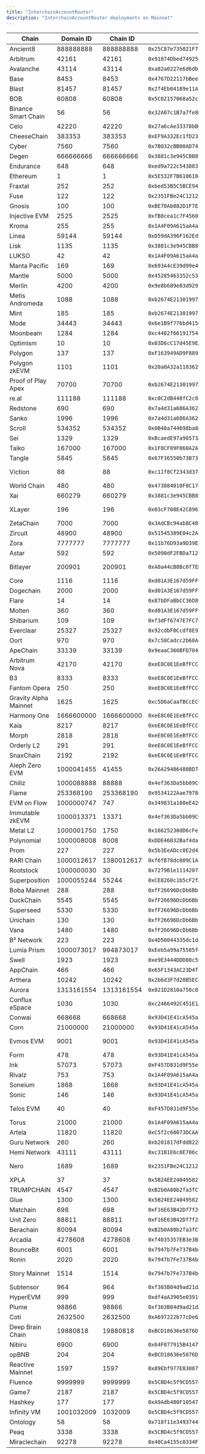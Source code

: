 ```yaml
---
title: "InterchainAccountRouter"
description: "InterchainAccountRouter deployments on Mainnet"
---
```


| Chain | Domain ID | Chain ID | Address | Explorer |
|-------|-----------|----------|---------|----------|
| Ancient8 | 888888888 | 888888888 | `0x25C87e735021F72d8728438C2130b02E3141f2cb` | [scan.ancient8.gg](https://scan.ancient8.gg/address/0x25C87e735021F72d8728438C2130b02E3141f2cb) |
| Arbitrum | 42161 | 42161 | `0x91874Dbed74925dFe6059B90385EEb90DdE0B2E6` | [arbiscan.io](https://arbiscan.io/address/0x91874Dbed74925dFe6059B90385EEb90DdE0B2E6) |
| Avalanche | 43114 | 43114 | `0xa82a0227e6d6db53AF4B264A852bfF91C6504a51` | [snowtrace.io](https://snowtrace.io/address/0xa82a0227e6d6db53AF4B264A852bfF91C6504a51) |
| Base | 8453 | 8453 | `0x4767D22117bBeeb295413000B620B93FD8522d53` | [basescan.org](https://basescan.org/address/0x4767D22117bBeeb295413000B620B93FD8522d53) |
| Blast | 81457 | 81457 | `0x2f4Eb04189e11Af642237Da62d163Ab714614498` | [blastexplorer.io](https://blastexplorer.io/address/0x2f4Eb04189e11Af642237Da62d163Ab714614498) |
| BOB | 60808 | 60808 | `0x5C02157068a52cEcfc98EDb6115DE6134EcB4764` | [explorer.gobob.xyz](https://explorer.gobob.xyz/address/0x5C02157068a52cEcfc98EDb6115DE6134EcB4764) |
| Binance Smart Chain | 56 | 56 | `0x32A07c1B7a7fe8D4A0e44B0181873aB9d64C16c1` | [bscscan.com](https://bscscan.com/address/0x32A07c1B7a7fe8D4A0e44B0181873aB9d64C16c1) |
| Celo | 42220 | 42220 | `0x27a6cAe33378bB6A6663b382070427A01fc9cB37` | [celoscan.io](https://celoscan.io/address/0x27a6cAe33378bB6A6663b382070427A01fc9cB37) |
| CheeseChain | 383353 | 383353 | `0xEF9A332Ec1fD233Bf9344A58be56ff9E104B4f60` | [fetascan.xyz](https://fetascan.xyz/address/0xEF9A332Ec1fD233Bf9344A58be56ff9E104B4f60) |
| Cyber | 7560 | 7560 | `0x7B032cBB00AD7438E802A66D8b64761A06E5df22` | [cyberscan.co](https://cyberscan.co/address/0x7B032cBB00AD7438E802A66D8b64761A06E5df22) |
| Degen | 666666666 | 666666666 | `0x3881c3e945CBB89ae67c43E82f570baDF1c6EA94` | [explorer.degen.tips](https://explorer.degen.tips/address/0x3881c3e945CBB89ae67c43E82f570baDF1c6EA94) |
| Endurance | 648 | 648 | `0xed9a722c543883FB7e07E78F3879762DE09eA7D5` | [explorer-endurance.fusionist.io](https://explorer-endurance.fusionist.io/address/0xed9a722c543883FB7e07E78F3879762DE09eA7D5) |
| Ethereum | 1 | 1 | `0x5E532F7B610618eE73C2B462978e94CB1F7995Ce` | [etherscan.io](https://etherscan.io/address/0x5E532F7B610618eE73C2B462978e94CB1F7995Ce) |
| Fraxtal | 252 | 252 | `0xbed53B5C5BCE9433f25A2A702e6df13E22d84Ae9` | [fraxscan.com](https://fraxscan.com/address/0xbed53B5C5BCE9433f25A2A702e6df13E22d84Ae9) |
| Fuse | 122 | 122 | `0x2351FBe24C1212F253b7a300ff0cBCFd97952a19` | [explorer.fuse.io](https://explorer.fuse.io/address/0x2351FBe24C1212F253b7a300ff0cBCFd97952a19) |
| Gnosis | 100 | 100 | `0xBE70Ab882D1F7E37e04a70CDd9Ec23b37a234064` | [gnosisscan.io](https://gnosisscan.io/address/0xBE70Ab882D1F7E37e04a70CDd9Ec23b37a234064) |
| Injective EVM | 2525 | 2525 | `0xfB8cea1c7F45608Da30655b50bbF355D123A4358` | [inevm.calderaexplorer.xyz](https://inevm.calderaexplorer.xyz/address/0xfB8cea1c7F45608Da30655b50bbF355D123A4358) |
| Kroma | 255 | 255 | `0x1A4F09A615aA4a35E5a146DC2fa19975bebF21A5` | [blockscout.kroma.network](https://blockscout.kroma.network/address/0x1A4F09A615aA4a35E5a146DC2fa19975bebF21A5) |
| Linea | 59144 | 59144 | `0xD59dA396F162Ed93a41252Cebb8d5DD4F093238C` | [lineascan.build](https://lineascan.build/address/0xD59dA396F162Ed93a41252Cebb8d5DD4F093238C) |
| Lisk | 1135 | 1135 | `0x3881c3e945CBB89ae67c43E82f570baDF1c6EA94` | [blockscout.lisk.com](https://blockscout.lisk.com/address/0x3881c3e945CBB89ae67c43E82f570baDF1c6EA94) |
| LUKSO | 42 | 42 | `0x1A4F09A615aA4a35E5a146DC2fa19975bebF21A5` | [explorer.execution.mainnet.lukso.network](https://explorer.execution.mainnet.lukso.network/address/0x1A4F09A615aA4a35E5a146DC2fa19975bebF21A5) |
| Manta Pacific | 169 | 169 | `0x693A4cE39d99e46B04cb562329e3F0141cA17331` | [pacific-explorer.manta.network](https://pacific-explorer.manta.network/address/0x693A4cE39d99e46B04cb562329e3F0141cA17331) |
| Mantle | 5000 | 5000 | `0x45285463352c53a481e882cD5E2AF2E25BBdAd0D` | [explorer.mantle.xyz](https://explorer.mantle.xyz/address/0x45285463352c53a481e882cD5E2AF2E25BBdAd0D) |
| Merlin | 4200 | 4200 | `0x9e8b689e83d929cb8c2d9166E55319a4e6aA83B7` | [scan.merlinchain.io](https://scan.merlinchain.io/address/0x9e8b689e83d929cb8c2d9166E55319a4e6aA83B7) |
| Metis Andromeda | 1088 | 1088 | `0xb2674E213019972f937CCFc5e23BF963D915809e` | [andromeda-explorer.metis.io](https://andromeda-explorer.metis.io/address/0xb2674E213019972f937CCFc5e23BF963D915809e) |
| Mint | 185 | 185 | `0xb2674E213019972f937CCFc5e23BF963D915809e` | [explorer.mintchain.io](https://explorer.mintchain.io/address/0xb2674E213019972f937CCFc5e23BF963D915809e) |
| Mode | 34443 | 34443 | `0x6e1B9f776bd415d7cC3C7458A5f0d801016918f8` | [explorer.mode.network](https://explorer.mode.network/address/0x6e1B9f776bd415d7cC3C7458A5f0d801016918f8) |
| Moonbeam | 1284 | 1284 | `0xc4482f66191754a8629D35289043C4EB0285F10E` | [moonscan.io](https://moonscan.io/address/0xc4482f66191754a8629D35289043C4EB0285F10E) |
| Optimism | 10 | 10 | `0x03D6cC17d45E9EA27ED757A8214d1F07F7D901aD` | [optimistic.etherscan.io](https://optimistic.etherscan.io/address/0x03D6cC17d45E9EA27ED757A8214d1F07F7D901aD) |
| Polygon | 137 | 137 | `0xF163949AD9F88977ebF649D0461398Ca752E64B9` | [polygonscan.com](https://polygonscan.com/address/0xF163949AD9F88977ebF649D0461398Ca752E64B9) |
| Polygon zkEVM | 1101 | 1101 | `0x20a0A32a110362920597F72974E1E0d7e25cA20a` | [zkevm.polygonscan.com](https://zkevm.polygonscan.com/address/0x20a0A32a110362920597F72974E1E0d7e25cA20a) |
| Proof of Play Apex | 70700 | 70700 | `0xb2674E213019972f937CCFc5e23BF963D915809e` | [explorer.apex.proofofplay.com](https://explorer.apex.proofofplay.com/address/0xb2674E213019972f937CCFc5e23BF963D915809e) |
| re.al | 111188 | 111188 | `0xc0C2dB448fC2c84213394Fcb93a3C467e50ECa9E` | [explorer.re.al](https://explorer.re.al/address/0xc0C2dB448fC2c84213394Fcb93a3C467e50ECa9E) |
| Redstone | 690 | 690 | `0x7a4d31a686A36285d68e14EDD53631417eB19603` | [explorer.redstone.xyz](https://explorer.redstone.xyz/address/0x7a4d31a686A36285d68e14EDD53631417eB19603) |
| Sanko | 1996 | 1996 | `0x7a4d31a686A36285d68e14EDD53631417eB19603` | [explorer.sanko.xyz](https://explorer.sanko.xyz/address/0x7a4d31a686A36285d68e14EDD53631417eB19603) |
| Scroll | 534352 | 534352 | `0x0B48a744698ba8dFa514742dFEB6728f52fD66f7` | [scrollscan.com](https://scrollscan.com//address/0x0B48a744698ba8dFa514742dFEB6728f52fD66f7) |
| Sei | 1329 | 1329 | `0xBcaedE97a98573A88242B3b0CB0A255F3f90d4d5` | [seitrace.com](https://seitrace.com/address/0xBcaedE97a98573A88242B3b0CB0A255F3f90d4d5) |
| Taiko | 167000 | 167000 | `0x1F8CF09F060A2AE962c0Bb1F92e209a1E7b0E10B` | [taikoscan.io](https://taikoscan.io/address/0x1F8CF09F060A2AE962c0Bb1F92e209a1E7b0E10B) |
| Tangle | 5845 | 5845 | `0x67F36550b73B731e5b2FC44E4F8f250d89c87bD6` | [explorer.tangle.tools](https://explorer.tangle.tools/address/0x67F36550b73B731e5b2FC44E4F8f250d89c87bD6) |
| Viction | 88 | 88 | `0xc11f8Cf2343d3788405582F65B8af6A4F7a6FfC8` | [www.vicscan.xyz](https://www.vicscan.xyz/address/0xc11f8Cf2343d3788405582F65B8af6A4F7a6FfC8) |
| World Chain | 480 | 480 | `0x473884010F0C1742DA8Ad01E7E295624B931076b` | [worldscan.org](https://worldscan.org/address/0x473884010F0C1742DA8Ad01E7E295624B931076b) |
| Xai | 660279 | 660279 | `0x3881c3e945CBB89ae67c43E82f570baDF1c6EA94` | [explorer.xai-chain.net](https://explorer.xai-chain.net/address/0x3881c3e945CBB89ae67c43E82f570baDF1c6EA94) |
| XLayer | 196 | 196 | `0x03cF708E42C89623bd83B281A56935cB562b9258` | [www.oklink.com](https://www.oklink.com/xlayer/address/0x03cF708E42C89623bd83B281A56935cB562b9258) |
| ZetaChain | 7000 | 7000 | `0x3AdCBc94ab8C48EC52D06dc65Bb787fD1981E3d5` | [explorer.zetachain.com](https://explorer.zetachain.com/address/0x3AdCBc94ab8C48EC52D06dc65Bb787fD1981E3d5) |
| Zircuit | 48900 | 48900 | `0x51545389E04c2Ac07d98A40b85d29B480a2AF6ce` | [explorer.zircuit.com](https://explorer.zircuit.com/address/0x51545389E04c2Ac07d98A40b85d29B480a2AF6ce) |
| Zora | 7777777 | 7777777 | `0x11b76D93a9D39Eb51F54eBf5566308640cDe882b` | [explorer.zora.energy](https://explorer.zora.energy/address/0x11b76D93a9D39Eb51F54eBf5566308640cDe882b) |
| Astar | 592 | 592 | `0x5090dF2FBDa7127c7aDa41f60B79F5c55D380Dd8` | [astar.blockscout.com](https://astar.blockscout.com/address/0x5090dF2FBDa7127c7aDa41f60B79F5c55D380Dd8) |
| Bitlayer | 200901 | 200901 | `0xA0a44cB8Bc0f7EDe788b0Cd29524A5b14fED7b45` | [www.btrscan.com](https://www.btrscan.com/address/0xA0a44cB8Bc0f7EDe788b0Cd29524A5b14fED7b45) |
| Core | 1116 | 1116 | `0xd01A3E167d59FF98c983E83BAa5da0C3e0ADe726` | [scan.coredao.org](https://scan.coredao.org/address/0xd01A3E167d59FF98c983E83BAa5da0C3e0ADe726) |
| Dogechain | 2000 | 2000 | `0xd01A3E167d59FF98c983E83BAa5da0C3e0ADe726` | [explorer.dogechain.dog](https://explorer.dogechain.dog/address/0xd01A3E167d59FF98c983E83BAa5da0C3e0ADe726) |
| Flare | 14 | 14 | `0x87bDFaBbCC36D8B1aEdA871Cd54b2e86C7a4d597` | [flare-explorer.flare.network](https://flare-explorer.flare.network/address/0x87bDFaBbCC36D8B1aEdA871Cd54b2e86C7a4d597) |
| Molten | 360 | 360 | `0xd01A3E167d59FF98c983E83BAa5da0C3e0ADe726` | [molten.calderaexplorer.xyz](https://molten.calderaexplorer.xyz/address/0xd01A3E167d59FF98c983E83BAa5da0C3e0ADe726) |
| Shibarium | 109 | 109 | `0xf3dFf6747E7FC74B431C943961054B7BF6309d8a` | [shibariumscan.io](https://shibariumscan.io/address/0xf3dFf6747E7FC74B431C943961054B7BF6309d8a) |
| Everclear | 25327 | 25327 | `0x92cdbF0Ccdf8E93467FA858fb986fa650A02f2A8` | [scan.everclear.org](https://scan.everclear.org/address/0x92cdbF0Ccdf8E93467FA858fb986fa650A02f2A8) |
| Oort | 970 | 970 | `0x7c58Cadcc2b60ACF794eE1843488d6f5703f76BE` | [mainnet-scan.oortech.com](https://mainnet-scan.oortech.com/address/0x7c58Cadcc2b60ACF794eE1843488d6f5703f76BE) |
| ApeChain | 33139 | 33139 | `0x9eaaC366BFD70430cFee6E70265fefFf1CfC9E47` | [apechain.calderaexplorer.xyz](https://apechain.calderaexplorer.xyz/address/0x9eaaC366BFD70430cFee6E70265fefFf1CfC9E47) |
| Arbitrum Nova | 42170 | 42170 | `0xeE8C0E1EeBfFCC451a013336386eA53E42a44451` | [nova.arbiscan.io](https://nova.arbiscan.io//address/0xeE8C0E1EeBfFCC451a013336386eA53E42a44451) |
| B3 | 8333 | 8333 | `0xeE8C0E1EeBfFCC451a013336386eA53E42a44451` | [explorer.b3.fun](https://explorer.b3.fun/address/0xeE8C0E1EeBfFCC451a013336386eA53E42a44451) |
| Fantom Opera | 250 | 250 | `0xeE8C0E1EeBfFCC451a013336386eA53E42a44451` | [ftmscan.com](https://ftmscan.com/address/0xeE8C0E1EeBfFCC451a013336386eA53E42a44451) |
| Gravity Alpha Mainnet | 1625 | 1625 | `0xc5D6aCaafBCcEC6D7fD7d92F4509befce641c563` | [explorer.gravity.xyz](https://explorer.gravity.xyz/address/0xc5D6aCaafBCcEC6D7fD7d92F4509befce641c563) |
| Harmony One | 1666600000 | 1666600000 | `0xeE8C0E1EeBfFCC451a013336386eA53E42a44451` | [explorer.harmony.one](https://explorer.harmony.one/address/0xeE8C0E1EeBfFCC451a013336386eA53E42a44451) |
| Kaia | 8217 | 8217 | `0xeE8C0E1EeBfFCC451a013336386eA53E42a44451` | [kaiascope.com](https://kaiascope.com/address/0xeE8C0E1EeBfFCC451a013336386eA53E42a44451) |
| Morph | 2818 | 2818 | `0xeE8C0E1EeBfFCC451a013336386eA53E42a44451` | [explorer.morphl2.io](https://explorer.morphl2.io/address/0xeE8C0E1EeBfFCC451a013336386eA53E42a44451) |
| Orderly L2 | 291 | 291 | `0xeE8C0E1EeBfFCC451a013336386eA53E42a44451` | [explorer.orderly.network](https://explorer.orderly.network/address/0xeE8C0E1EeBfFCC451a013336386eA53E42a44451) |
| SnaxChain | 2192 | 2192 | `0xeE8C0E1EeBfFCC451a013336386eA53E42a44451` | [explorer.snaxchain.io](https://explorer.snaxchain.io/address/0xeE8C0E1EeBfFCC451a013336386eA53E42a44451) |
| Aleph Zero EVM | 1000041455 | 41455 | `0x26A29486480BD74f9B830a9B8dB33cb43C40f496` | [evm-explorer.alephzero.org](https://evm-explorer.alephzero.org/address/0x26A29486480BD74f9B830a9B8dB33cb43C40f496) |
| Chiliz | 1000088888 | 88888 | `0x4ef363Da5bb09CC6aeA16973786963d0C8820778` | [chiliscan.com](https://chiliscan.com/address/0x4ef363Da5bb09CC6aeA16973786963d0C8820778) |
| Flame | 253368190 | 253368190 | `0x9534122Aae7978dB8f5f10dF4432233c53e820A1` | [explorer.flame.astria.org](https://explorer.flame.astria.org/address/0x9534122Aae7978dB8f5f10dF4432233c53e820A1) |
| EVM on Flow | 1000000747 | 747 | `0x349831a180eE4265008C5FFB9465Ff97c1CF0028` | [evm.flowscan.io](https://evm.flowscan.io/address/0x349831a180eE4265008C5FFB9465Ff97c1CF0028) |
| Immutable zkEVM | 1000013371 | 13371 | `0x4ef363Da5bb09CC6aeA16973786963d0C8820778` | [explorer.immutable.com](https://explorer.immutable.com/address/0x4ef363Da5bb09CC6aeA16973786963d0C8820778) |
| Metal L2 | 1000001750 | 1750 | `0x16625230dD6cFe1B2bec3eCaEc7d43bA3A902CD6` | [explorer.metall2.com](https://explorer.metall2.com/address/0x16625230dD6cFe1B2bec3eCaEc7d43bA3A902CD6) |
| Polynomial | 1000008008 | 8008 | `0xDDE46032Baf4da13fDD79BF9dfbaA2749615C409` | [polynomialscan.io](https://polynomialscan.io/address/0xDDE46032Baf4da13fDD79BF9dfbaA2749615C409) |
| Prom | 227 | 227 | `0x5b3EeADcc0E2d4284eA6816e2E503c24d30a9E54` | [prom-blockscout.eu-north-2.gateway.fm](https://prom-blockscout.eu-north-2.gateway.fm/address/0x5b3EeADcc0E2d4284eA6816e2E503c24d30a9E54) |
| RARI Chain | 1000012617 | 1380012617 | `0xf6fB78dc009C1A4286c0E7d90C10c9E8906a62Ea` | [mainnet.explorer.rarichain.org](https://mainnet.explorer.rarichain.org/address/0xf6fB78dc009C1A4286c0E7d90C10c9E8906a62Ea) |
| Rootstock | 1000000030 | 30 | `0x7279B1e11142078b8dC9e69620200f4C84FB8aaa` | [rootstock.blockscout.com](https://rootstock.blockscout.com/address/0x7279B1e11142078b8dC9e69620200f4C84FB8aaa) |
| Superposition | 1000055244 | 55244 | `0xCE8260c1b5cF2fAD15bb4B6542716b050Fdf35c9` | [explorer.superposition.so](https://explorer.superposition.so//address/0xCE8260c1b5cF2fAD15bb4B6542716b050Fdf35c9) |
| Boba Mainnet | 288 | 288 | `0xfF26696DcDb6BbFD27e959b847D4f1399D5BcF64` | [bobascan.com](https://bobascan.com/address/0xfF26696DcDb6BbFD27e959b847D4f1399D5BcF64) |
| DuckChain | 5545 | 5545 | `0xfF26696DcDb6BbFD27e959b847D4f1399D5BcF64` | [scan.duckchain.io](https://scan.duckchain.io/address/0xfF26696DcDb6BbFD27e959b847D4f1399D5BcF64) |
| Superseed | 5330 | 5330 | `0xfF26696DcDb6BbFD27e959b847D4f1399D5BcF64` | [explorer.superseed.xyz](https://explorer.superseed.xyz/address/0xfF26696DcDb6BbFD27e959b847D4f1399D5BcF64) |
| Unichain | 130 | 130 | `0xfF26696DcDb6BbFD27e959b847D4f1399D5BcF64` | [uniscan.xyz](https://uniscan.xyz/address/0xfF26696DcDb6BbFD27e959b847D4f1399D5BcF64) |
| Vana | 1480 | 1480 | `0xfF26696DcDb6BbFD27e959b847D4f1399D5BcF64` | [vanascan.io](https://vanascan.io/address/0xfF26696DcDb6BbFD27e959b847D4f1399D5BcF64) |
| B² Network | 223 | 223 | `0x4D50044335dc1d4D26c343AdeDf6E47808475Deb` | [explorer.bsquared.network](https://explorer.bsquared.network/address/0x4D50044335dc1d4D26c343AdeDf6E47808475Deb) |
| Lumia Prism | 1000073017 | 994873017 | `0xEeb5a99a75585fe137c83E7b62b74f87264A5481` | [explorer.lumia.org](https://explorer.lumia.org/address/0xEeb5a99a75585fe137c83E7b62b74f87264A5481) |
| Swell | 1923 | 1923 | `0xe9E3444DDD80c50276c0Fcf316026f6d7fEc2c47` | [explorer.swellnetwork.io](https://explorer.swellnetwork.io/address/0xe9E3444DDD80c50276c0Fcf316026f6d7fEc2c47) |
| AppChain | 466 | 466 | `0x65F1343AC23D4fF48bf6c7E0c55872d245397567` | [explorer.appchain.xyz](https://explorer.appchain.xyz/address/0x65F1343AC23D4fF48bf6c7E0c55872d245397567) |
| Arthera | 10242 | 10242 | `0x2b6d3F7d28B5EC8C3C028fBCAdcf774D9709Dd29` | [explorer.arthera.net](https://explorer.arthera.net/address/0x2b6d3F7d28B5EC8C3C028fBCAdcf774D9709Dd29) |
| Aurora | 1313161554 | 1313161554 | `0x021D2810a758c833080DEc2F1Fa8F571Aae97D45` | [explorer.mainnet.aurora.dev](https://explorer.mainnet.aurora.dev/address/0x021D2810a758c833080DEc2F1Fa8F571Aae97D45) |
| Conflux eSpace | 1030 | 1030 | `0xc2466492C451E1AE49d8C874bB9f89293Aaad59b` | [evm.confluxscan.net](https://evm.confluxscan.net/address/0xc2466492C451E1AE49d8C874bB9f89293Aaad59b) |
| Conwai | 668668 | 668668 | `0x93D41E41cA545a35A81d11b08D2eE8b852C768df` | [conwai.calderaexplorer.xyz](https://conwai.calderaexplorer.xyz/address/0x93D41E41cA545a35A81d11b08D2eE8b852C768df) |
| Corn | 21000000 | 21000000 | `0x93D41E41cA545a35A81d11b08D2eE8b852C768df` | [cornscan.io](https://cornscan.io/address/0x93D41E41cA545a35A81d11b08D2eE8b852C768df) |
| Evmos EVM | 9001 | 9001 | `0x93D41E41cA545a35A81d11b08D2eE8b852C768df` | [www.mintscan.io](https://www.mintscan.io/evmos/address/0x93D41E41cA545a35A81d11b08D2eE8b852C768df) |
| Form | 478 | 478 | `0x93D41E41cA545a35A81d11b08D2eE8b852C768df` | [explorer.form.network](https://explorer.form.network/address/0x93D41E41cA545a35A81d11b08D2eE8b852C768df) |
| Ink | 57073 | 57073 | `0xF457D831d9F55e87B2F0b35AD6D033fd6b4181Ed` | [explorer.inkonchain.com](https://explorer.inkonchain.com/address/0xF457D831d9F55e87B2F0b35AD6D033fd6b4181Ed) |
| Rivalz | 753 | 753 | `0x1A4F09A615aA4a35E5a146DC2fa19975bebF21A5` | [rivalz.calderaexplorer.xyz](https://rivalz.calderaexplorer.xyz/address/0x1A4F09A615aA4a35E5a146DC2fa19975bebF21A5) |
| Soneium | 1868 | 1868 | `0x93D41E41cA545a35A81d11b08D2eE8b852C768df` | [soneium.blockscout.com](https://soneium.blockscout.com/address/0x93D41E41cA545a35A81d11b08D2eE8b852C768df) |
| Sonic | 146 | 146 | `0x93D41E41cA545a35A81d11b08D2eE8b852C768df` | [sonicscan.org](https://sonicscan.org/address/0x93D41E41cA545a35A81d11b08D2eE8b852C768df) |
| Telos EVM | 40 | 40 | `0xF457D831d9F55e87B2F0b35AD6D033fd6b4181Ed` | [www.teloscan.io](https://www.teloscan.io/address/0xF457D831d9F55e87B2F0b35AD6D033fd6b4181Ed) |
| Torus | 21000 | 21000 | `0x1A4F09A615aA4a35E5a146DC2fa19975bebF21A5` | [blockscout.torus.network](https://blockscout.torus.network/address/0x1A4F09A615aA4a35E5a146DC2fa19975bebF21A5) |
| Artela | 11820 | 11820 | `0xC5f2c60073DCAA9D157C45d5B017D639dF9C5CeB` | [artscan.artela.network](https://artscan.artela.network/address/0xC5f2c60073DCAA9D157C45d5B017D639dF9C5CeB) |
| Guru Network | 260 | 260 | `0xb201817dFdd822B75Fa9b595457E6Ee466a7C187` | [blockscout.gurunetwork.ai](https://blockscout.gurunetwork.ai/address/0xb201817dFdd822B75Fa9b595457E6Ee466a7C187) |
| Hemi Network | 43111 | 43111 | `0xc31B1E6c8E706cF40842C3d728985Cd2f85413eD` | [explorer.hemi.xyz](https://explorer.hemi.xyz/address/0xc31B1E6c8E706cF40842C3d728985Cd2f85413eD) |
| Nero | 1689 | 1689 | `0x2351FBe24C1212F253b7a300ff0cBCFd97952a19` | [www.neroscan.io](https://www.neroscan.io/address/0x2351FBe24C1212F253b7a300ff0cBCFd97952a19) |
| XPLA | 37 | 37 | `0x5B24EE24049582fF74c1d311d72c70bA5B76a554` | [explorer.xpla.io](https://explorer.xpla.io/mainnet/address/0x5B24EE24049582fF74c1d311d72c70bA5B76a554) |
| TRUMPCHAIN | 4547 | 4547 | `0xB2b0A80b2fa3fC9aB1564A4FaF013d4D6084B325` | [explorer.trumpchain.dev](https://explorer.trumpchain.dev/address/0xB2b0A80b2fa3fC9aB1564A4FaF013d4D6084B325) |
| Glue | 1300 | 1300 | `0x5B24EE24049582fF74c1d311d72c70bA5B76a554` | [explorer.glue.net](https://explorer.glue.net/address/0x5B24EE24049582fF74c1d311d72c70bA5B76a554) |
| Matchain | 698 | 698 | `0xF16E63B42Df7f2676B373979120BBf7e6298F473` | [matchscan.io](https://matchscan.io/address/0xF16E63B42Df7f2676B373979120BBf7e6298F473) |
| Unit Zero | 88811 | 88811 | `0xF16E63B42Df7f2676B373979120BBf7e6298F473` | [explorer.unit0.dev](https://explorer.unit0.dev/address/0xF16E63B42Df7f2676B373979120BBf7e6298F473) |
| Berachain | 80094 | 80094 | `0xB2b0A80b2fa3fC9aB1564A4FaF013d4D6084B325` | [beratrail.io](https://beratrail.io/address/0xB2b0A80b2fa3fC9aB1564A4FaF013d4D6084B325) |
| Arcadia | 4278608 | 4278608 | `0xf4035357EB3e3B48E498FA6e1207892f615A2c2f` | [explorer.arcadia.khalani.network](https://explorer.arcadia.khalani.network/address/0xf4035357EB3e3B48E498FA6e1207892f615A2c2f) |
| BounceBit | 6001 | 6001 | `0x7947b7Fe737B4bd1D3387153f32148974066E591` | [bbscan.io](https://bbscan.io/address/0x7947b7Fe737B4bd1D3387153f32148974066E591) |
| Ronin | 2020 | 2020 | `0x7947b7Fe737B4bd1D3387153f32148974066E591` | [app.roninchain.com](https://app.roninchain.com/address/0x7947b7Fe737B4bd1D3387153f32148974066E591) |
| Story Mainnet | 1514 | 1514 | `0x7947b7Fe737B4bd1D3387153f32148974066E591` | [www.storyscan.xyz](https://www.storyscan.xyz/address/0x7947b7Fe737B4bd1D3387153f32148974066E591) |
| Subtensor | 964 | 964 | `0xf303B04d9ad21dAe2658Cf302478A424e0B45368` | [evm.taostats.io](https://evm.taostats.io/address/0xf303B04d9ad21dAe2658Cf302478A424e0B45368) |
| HyperEVM | 999 | 999 | `0xdf4aA3905e0391C7763e33CB6A08fFa97221D49B` | [hyperliquid.cloud.blockscout.com](https://hyperliquid.cloud.blockscout.com/address/0xdf4aA3905e0391C7763e33CB6A08fFa97221D49B) |
| Plume | 98866 | 98866 | `0xf303B04d9ad21dAe2658Cf302478A424e0B45368` | [explorer.plume.org](https://explorer.plume.org/address/0xf303B04d9ad21dAe2658Cf302478A424e0B45368) |
| Coti | 2632500 | 2632500 | `0xA697222b77cDe62A8C47E627d5A1c49A87018236` | [mainnet.cotiscan.io](https://mainnet.cotiscan.io/address/0xA697222b77cDe62A8C47E627d5A1c49A87018236) |
| Deep Brain Chain | 19880818 | 19880818 | `0xBCD18636e5876DFd7AAb5F2B2a5Eb5ca168BA1d8` | [www.dbcscan.io](https://www.dbcscan.io/address/0xBCD18636e5876DFd7AAb5F2B2a5Eb5ca168BA1d8) |
| Nibiru | 6900 | 6900 | `0x64F077915B41479901a23Aa798B30701589C5063` | [nibiscan.io](https://nibiscan.io/address/0x64F077915B41479901a23Aa798B30701589C5063) |
| opBNB | 204 | 204 | `0xBCD18636e5876DFd7AAb5F2B2a5Eb5ca168BA1d8` | [opbnb.bscscan.com](https://opbnb.bscscan.com/address/0xBCD18636e5876DFd7AAb5F2B2a5Eb5ca168BA1d8) |
| Reactive Mainnet | 1597 | 1597 | `0x89Ebf977E83087959aD78e5372F4AF15DcdC8143` | [reactscan.net](https://reactscan.net/address/0x89Ebf977E83087959aD78e5372F4AF15DcdC8143) |
| Fluence | 9999999 | 9999999 | `0x5CBD4c5f9CD55747285652f815Cc7b9A2Ef6c586` | [blockscout.mainnet.fluence.dev](https://blockscout.mainnet.fluence.dev/address/0x5CBD4c5f9CD55747285652f815Cc7b9A2Ef6c586) |
| Game7 | 2187 | 2187 | `0x5CBD4c5f9CD55747285652f815Cc7b9A2Ef6c586` | [mainnet.game7.io](https://mainnet.game7.io/address/0x5CBD4c5f9CD55747285652f815Cc7b9A2Ef6c586) |
| Hashkey | 177 | 177 | `0xA9Adb480F10547f10202173a49b7F52116304476` | [explorer.hsk.xyz](https://explorer.hsk.xyz/address/0xA9Adb480F10547f10202173a49b7F52116304476) |
| Infinity VM | 1001032009 | 1032009 | `0x5CBD4c5f9CD55747285652f815Cc7b9A2Ef6c586` | N/A |
| Ontology | 58 | 58 | `0x718f11e349374481Be8c8B7589eC4B4316ddDCc2` | [explorer.ont.io](https://explorer.ont.io//address/0x718f11e349374481Be8c8B7589eC4B4316ddDCc2) |
| Peaq | 3338 | 3338 | `0x5CBD4c5f9CD55747285652f815Cc7b9A2Ef6c586` | [peaq.subscan.io](https://peaq.subscan.io//address/0x5CBD4c5f9CD55747285652f815Cc7b9A2Ef6c586) |
| Miraclechain | 92278 | 92278 | `0x40Ca4155c0334F7e0F6d7F80536B59EF8831c9fb` | [explorer.miracleplay.io](https://explorer.miracleplay.io/address/0x40Ca4155c0334F7e0F6d7F80536B59EF8831c9fb) |
